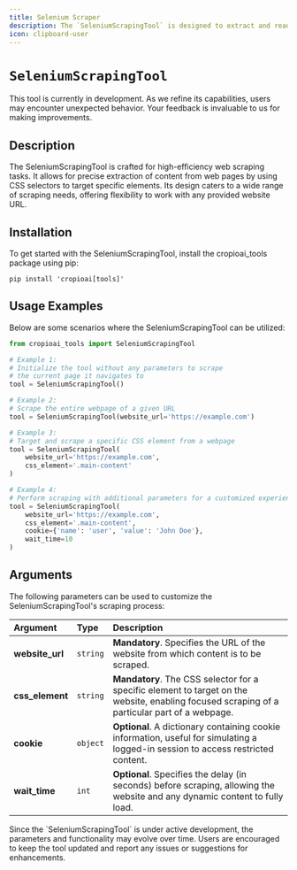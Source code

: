 ```yaml
---
title: Selenium Scraper
description: The `SeleniumScrapingTool` is designed to extract and read the content of a specified website using Selenium.
icon: clipboard-user
---
```


# `SeleniumScrapingTool`

<Note>
    This tool is currently in development. As we refine its capabilities, users may encounter unexpected behavior. 
    Your feedback is invaluable to us for making improvements.
</Note>

## Description

The SeleniumScrapingTool is crafted for high-efficiency web scraping tasks. 
It allows for precise extraction of content from web pages by using CSS selectors to target specific elements. 
Its design caters to a wide range of scraping needs, offering flexibility to work with any provided website URL.

## Installation

To get started with the SeleniumScrapingTool, install the cropioai_tools package using pip:

```shell
pip install 'cropioai[tools]'
```

## Usage Examples

Below are some scenarios where the SeleniumScrapingTool can be utilized:

```python Code
from cropioai_tools import SeleniumScrapingTool

# Example 1: 
# Initialize the tool without any parameters to scrape 
# the current page it navigates to
tool = SeleniumScrapingTool()

# Example 2: 
# Scrape the entire webpage of a given URL
tool = SeleniumScrapingTool(website_url='https://example.com')

# Example 3: 
# Target and scrape a specific CSS element from a webpage
tool = SeleniumScrapingTool(
    website_url='https://example.com',
    css_element='.main-content'
)

# Example 4: 
# Perform scraping with additional parameters for a customized experience
tool = SeleniumScrapingTool(
    website_url='https://example.com',
    css_element='.main-content',
    cookie={'name': 'user', 'value': 'John Doe'},
    wait_time=10
)
```

## Arguments

The following parameters can be used to customize the SeleniumScrapingTool's scraping process:

| Argument       | Type     | Description                                                                                                                         |
|:---------------|:---------|:-------------------------------------------------------------------------------------------------------------------------------------|
| **website_url**  | `string`   | **Mandatory**. Specifies the URL of the website from which content is to be scraped.                                                |
| **css_element**  | `string`   | **Mandatory**. The CSS selector for a specific element to target on the website, enabling focused scraping of a particular part of a webpage. |
| **cookie**       | `object`   | **Optional**. A dictionary containing cookie information, useful for simulating a logged-in session to access restricted content.    |
| **wait_time**    | `int`      | **Optional**. Specifies the delay (in seconds) before scraping, allowing the website and any dynamic content to fully load.          |


<Warning>
    Since the `SeleniumScrapingTool` is under active development, the parameters and functionality may evolve over time. 
    Users are encouraged to keep the tool updated and report any issues or suggestions for enhancements.
</Warning>
